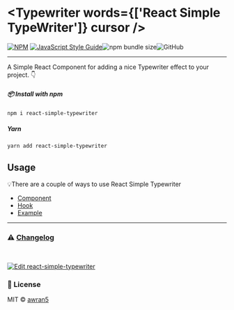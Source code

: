 <Meta title='Introduction' />

# <Typewriter words={['React Simple TypeWriter']} cursor />

[![NPM](https://img.shields.io/npm/v/react-simple-typewriter.svg)](https://www.npmjs.com/package/react-simple-typewriter) [![JavaScript Style Guide](https://img.shields.io/badge/code_style-standard-brightgreen.svg)](https://standardjs.com)![npm bundle size](https://img.shields.io/bundlephobia/min/react-simple-typewriter)![GitHub](https://img.shields.io/github/license/awran5/react-simple-typewriter)

---

A Simple React Component for adding a nice Typewriter effect to your project. 👇

##### 📦 Install with npm

```sh
npm i react-simple-typewriter
```

##### Yarn

```sh
yarn add react-simple-typewriter
```

## Usage

💡There are a couple of ways to use React Simple Typewriter

- [Component](?path=/story/usage-component--page)
- [Hook](?path=/story/usage-hook--page)
- [Example](?path=/story/examples-typewriter--typewriter)

---

### ⚠️ [Changelog](?path=/story/changelog--page)

<br />

[![Edit react-simple-typewriter](https://codesandbox.io/static/img/play-codesandbox.svg)](https://codesandbox.io/s/react-simple-typewriter-uj8ix?fontsize=14&hidenavigation=1&theme=dark)

### 📝 License

MIT © [awran5](https://github.com/awran5/)
